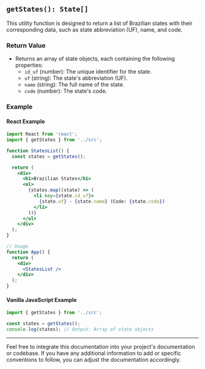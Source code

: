 ## `getStates(): State[]`

This utility function is designed to return a list of Brazilian states with their corresponding data, such as state abbreviation (UF), name, and code.

### Return Value

- Returns an array of state objects, each containing the following properties:
  - `id_uf` (number): The unique identifier for the state.
  - `uf` (string): The state's abbreviation (UF).
  - `name` (string): The full name of the state.
  - `code` (number): The state's code.

### Example

#### React Example

```jsx
import React from 'react';
import { getStates } from '../src';

function StatesList() {
  const states = getStates();

  return (
    <div>
      <h1>Brazilian States</h1>
      <ul>
        {states.map((state) => (
          <li key={state.id_uf}>
            {state.uf} - {state.name} (Code: {state.code})
          </li>
        ))}
      </ul>
    </div>
  );
}

// Usage
function App() {
  return (
    <div>
      <StatesList />
    </div>
  );
}
```

#### Vanilla JavaScript Example

```javascript
import { getStates } from '../src';

const states = getStates();
console.log(states); // Output: Array of state objects
```

---

Feel free to integrate this documentation into your project's documentation or codebase. If you have any additional information to add or specific conventions to follow, you can adjust the documentation accordingly.